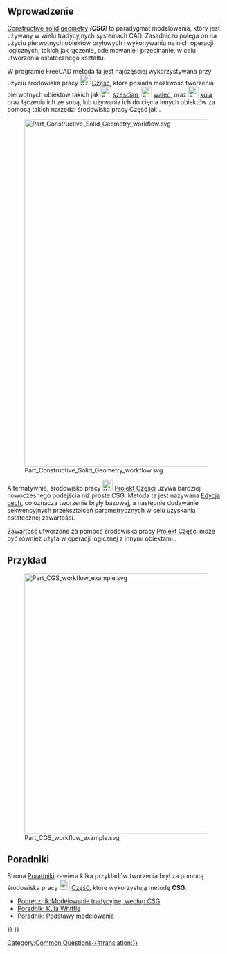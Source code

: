 <languages/>
{{TOCright}}
==Wprowadzenie==

[https://en.wikipedia.org/wiki/Constructive_solid_geometry Constructive solid geometry] ''('''CSG''')'' to paradygmat modelowania, który jest używany w wielu tradycyjnych systemach CAD. Zasadniczo polega on na użyciu pierwotnych obiektów bryłowych i wykonywaniu na nich operacji logicznych, takich jak łączenie, odejmowanie i przecinanie, w celu utworzenia ostatecznego kształtu.

W programie FreeCAD metoda ta jest najczęściej wykorzystywana przy użyciu środowiska pracy [[Image:Workbench_Part.svg|24px]] [[Part_Workbench/pl|Część]], która posiada możliwość tworzenia pierwotnych obiektów takich jak [[Image:Part_Box.svg|24px]] [[Part_Box/pl|sześcian]], [[Image:Part_Cylinder.svg|24px]] [[Part_Cylinder/pl|walec]], oraz [[Image:Part_Sphere.svg|24px]] [[Part_Sphere/pl|kula]] oraz łączenia ich ze sobą, lub używania ich do cięcia innych obiektów za pomocą takich narzędzi środowiska pracy Część jak {{Button|[[Image:Part_Cut.svg|24px]] [[Part_Cut/pl|Wytnij]]}}.

[[Image:Part_Constructive_Solid_Geometry_workflow.svg|800px]]

{{Caption|Konstruktywna geometria bryłowa ''(CSG)''. Można wykonać dowolną liczbę operacji na bryłach pierwotnych, aby utworzyć inne obiekty bryłowe, a następnie połączyć je lub wyciąć, aż do uzyskania ostatecznego kształtu.}}

Alternatywnie, środowisko pracy [[Image:Workbench_PartDesign.svg|24px|link=PartDesign_Workbench/pl]] [[PartDesign_Workbench/pl|Projekt Części]] używa bardziej nowoczesnego podejścia niż proste CSG. Metoda ta jest nazywana [[Feature_editing/pl|Edycja cech]], co oznacza tworzenie bryły bazowej, a następnie dodawanie sekwencyjnych przekształceń parametrycznych w celu uzyskania ostatecznej zawartości.

{{Emphasis|Note:}} [[PartDesign_Body/pl|Zawartość]] utworzone za pomocą środowiska pracy [[PartDesign_Workbench/pl|Projekt Części]] może być również użyta w operacji logicznej z innymi obiektami..

==Przykład==

[[Image:Part_CGS_workflow_example.svg|600px]]

{{Caption|Przykład przepływu pracy z wykorzystaniem geometrii brył konstrukcyjnych ''(CSG)'': <br>elementy pierwotne są łączone ''(połączenie)''. Obliczany jest punkt przecięcia dwóch innych elementów pierwotnych ''(wspólny)'',
<br>otrzymywana jest różnica ''(przecięcie)'' dwóch poprzednich kształtów.}}

==Poradniki==

Strona [[Tutorials/pl|Poradniki]] zawiera kilka przykładów tworzenia brył za pomocą środowiska pracy [[Image:Workbench_Part.svg|24px]] [[Part_Workbench/pl|Część]], które wykorzystują metodę '''CSG'''.
* [[Manual:Traditional_modeling,_the_CSG_way/pl|Podręcznik:Modelowanie tradycyjne, według CSG]]
* [[Whiffle_Ball_tutorial/pl|Poradnik: Kula Whiffle]]
* [[Basic_modeling_tutorial/pl|Poradnik: Podstawy modelowania]]

[[Category:Common Questions{{#translation:}}]]
{{Part Tools navi{{#translation:}}}}
{{Userdocnavi{{#translation:}}}}